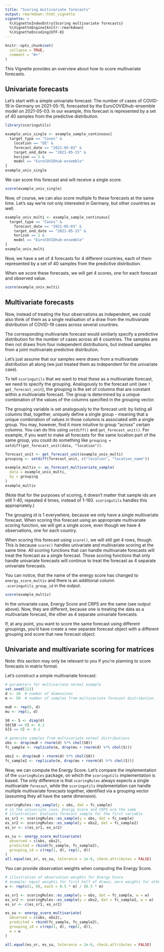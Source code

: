 ```yaml
---
title: "Scoring multivariate forecasts"
output: rmarkdown::html_vignette
vignette: >
  %\VignetteIndexEntry{Scoring multivariate forecasts}
  %\VignetteEngine{knitr::rmarkdown}
  %\VignetteEncoding{UTF-8}
---
```


```r
knitr::opts_chunk$set(
  collapse = TRUE,
  comment = "#>"
)
```
This Vignette provides an overview about how to score multivariate forecasts.


## Univariate forecasts

Let's start with a simple univariate forecast: The number of cases of COVID-19 in Germany on 2021-05-15, forecasted by the EuroCOVIDhub-ensemble model on 2021-05-03. In our example, this forecast is represented by a set of 40 samples from the predictive distribution.

```r
library(scoringutils)

example_univ_single <- example_sample_continuous[
  target_type == "Cases" &
    location == "DE" &
    forecast_date == "2021-05-03" &
    target_end_date == "2021-05-15" &
    horizon == 2 &
    model == "EuroCOVIDhub-ensemble"
]
example_univ_single
```

We can score this forecast and will receive a single score.
```r
score(example_univ_single)
```

Now, of course, we can also score multiple fo these forecasts at the same time. Let's say we're not only interested in Germany, but other countries as well.

```r
example_univ_multi <- example_sample_continuous[
  target_type == "Cases" &
    forecast_date == "2021-05-03" &
    target_end_date == "2021-05-15" &
    horizon == 2 &
    model == "EuroCOVIDhub-ensemble"
]
example_univ_multi
```

Now, we have a set of 4 forecasts for 4 different countries, each of them represented by a set of 40 samples from the predictive distribution.

When we score these forecasts, we will get 4 scores, one for each forecast and observed value.
```r
score(example_univ_multi)
```

## Multivariate forecasts

Now, instead of treating the four observations as independent, we could also think of them as a single realisation of a draw from the multivariate distribution of COVID-19 cases across several countries.

The corresponding multivariate forecast would similarly specify a predictive distribution for the number of cases across all 4 countries. The samples are then not draws from four independent distributions, but instead samples from a joint multivariate predictive distribution.

Let's just assume that our samples were draws from a multivariate distribution all along (we just treated them as independent for the univariate case).

To tell `scoringutils` that we want to treat these as a multivariate forecast, we need to specify the grouping. Analogously to the forecast unit (see `?get_forecast_unit`), the grouping is the set of columns that are constant within a multivariate forecast. The group is determined by a unique combination of the values of the columns specified in the grouping vector.

The grouping variable is set analogously to the forecast unit: by listing all columns that, together, uniquely define a single group - meaning that a unique combination of values in those columns is associated with a single group. You may, however, find it more intuitive to group "across" certain columns. You can do this using `setdiff()` and `get_forecast_unit()`. For example, if you want to make all forecasts for the same location part of the same group, you could do something like `grouping = setdiff(get_forecast_unit(data, "location"))`.

```r
forecast_unit <- get_forecast_unit(example_univ_multi)
grouping <- setdiff(forecast_unit, c("location", "location_name"))

example_multiv <- as_forecast_multivariate_sample(
  data = example_univ_multi,
  by = grouping
)
example_multiv
```

(Note that for the purposes of scoring, it doesn't matter that sample ids are still 1-40, repeated 4 times, instead of 1-160. `scoringutils` handles this appropriately.)

The grouping id is 1 everywhere, because we only have a single multivariate forecast. When scoring this forecast using an appropriate multivariate scoring function, we will get a single score, even though we have 4 observations, one for each country.

When scoring this forecast using `score()`, we will still get 4 rows, though. This is because `score()` handles univariate and multivariate scoring at the same time. All scoring functions that can handle multivariate forecasts will treat the forecast as a single forecast. Those scoring functions that only handle univariate forecasts will continue to treat the forecast as 4 separate univariate forecasts.

You can notice, that the name of the energy score has changed to `energy_score_multiv` and there is an additional column `.scoringutils_group_id` in the output.

```r
score(example_multiv)
```

In the univariate case, Energy Score and CRPS are the same (see output above). Now, they are different, because one is treating the data as a multivariate forecast, the other as 4 separate univariate forecasts.

If, at any point, you want to score the same forecast using different groupings, you'd have create a new separate forecast object with a different grouping and score that new forecast object.

<!-- ## Details on the grouping - WIP

As mentioned above, you can set the grouping with the `set_grouping` function. This will return the original data with an additional column `.scoringutils_group_id` that indicates the group each observation belongs to.

Alternatively, you can set the grouping right when creating the forecast.


forecast <- as_forecast_sample(
  example_sample_continuous,
  grouping = c("target_end_date", "target_type", "forecast_date", "model", "horizon")
)

forecast -->



## Univariate and multivariate scoring for matrices

Note: this section may only be relevant to you if you're planning to score forecasts in matrix format.

Let's construct a simple multivariate forecast:

```r
# parameters for multivariate normal example
set.seed(123)
d <- 10  # number of dimensions
m <- 50  # number of samples from multivariate forecast distribution

mu0 <- rep(0, d)
mu <- rep(1, d)

S0 <- S <- diag(d)
S0[S0 == 0] <- 0.2
S[S == 0] <- 0.1

# generate samples from multivariate normal distributions
obs <- drop(mu0 + rnorm(d) %*% chol(S0))
fc_sample <- replicate(m, drop(mu + rnorm(d) %*% chol(S)))

obs2 <- drop(mu0 + rnorm(d) %*% chol(S0))
fc_sample2 <- replicate(m, drop(mu + rnorm(d) %*% chol(S)))
```

Now, we can compute the Energy Score. Let's compare the implementation of the `scoringRules` package, on which the `scoringutils` implementation is based. The only difference is that `scoringRules` always expects a single multivariate `forecast`, while the `scoringutils` implementation can handle multiple multivariate forecasts together, identified via a grouping vector (assuming they all have the same dimension).

```r
scoringRules::es_sample(y = obs, dat = fc_sample)
# in the univariate case, Energy Score and CRPS are the same
# illustration: Evaluate forecast sample for the first variable
es_sr1 <- scoringRules::es_sample(y = obs, dat = fc_sample)
es_sr2 <- scoringRules::es_sample(y = obs2, dat = fc_sample2)
es_sr <- c(es_sr1, es_sr2)

es_su <- energy_score_multivariate(
  observed = c(obs, obs2),
  predicted = rbind(fc_sample, fc_sample2),
  grouping_id = c(rep(1, d), rep(2, d))
)
all.equal(es_sr, es_su, tolerance = 1e-6, check.attributes = FALSE)
```

You can provide observation weights when computing the Energy Score.

```r
# illustration of observation weights for Energy Score
# example: equal weights for first half of draws; zero weights for other draws
w <- rep(c(1, 0), each = 0.5 * m) / (0.5 * m)

es_sr1 <- scoringRules::es_sample(y = obs, dat = fc_sample, w = w)
es_sr2 <- scoringRules::es_sample(y = obs2, dat = fc_sample2, w = w)
es_sr <- c(es_sr1, es_sr2)

es_su <- energy_score_multivariate(
  observed = c(obs, obs2),
  predicted = rbind(fc_sample, fc_sample2),
  grouping_id = c(rep(1, d), rep(2, d)),
  w = w
)

all.equal(es_sr, es_su, tolerance = 1e-6, check.attributes = FALSE)
```

